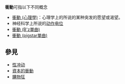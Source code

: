 '''衝動'''可指以下不同概念

* [[衝動_(心理學)|衝動 (心理學)]]：心理学上的所说的某种突发的愿望或渴望。
* 神经科学上所说的[[动作电位|动作电位]]
* [[衝動_(B'z單曲)|衝動 (B'z單曲)]]
* [[衝動_(pigstar單曲)|衝動 (pigstar單曲)]]
==參見==
*[[性冲动|性冲动]]
*[[資本的衝動|資本的衝動]]
*[[購物狂|購物狂]]
{{disambig|cat=二字消歧义}}